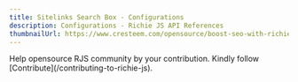 ```yaml
---
title: Sitelinks Search Box - Configurations
description: Configurations - Richie JS API References
thumbnailUrl: https://www.cresteem.com/opensource/boost-seo-with-richie-js/thumbnail.webp
---
```



<Callout type="error" emoji="🚨">
  Help opensource RJS community by your contribution. Kindly follow
  [Contribute](/contributing-to-richie-js).
</Callout>

